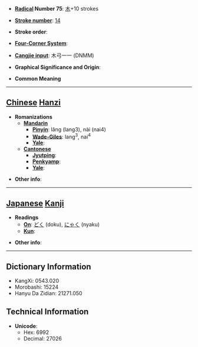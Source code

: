 * '''[[Wiktionary:Chinese radical index| Radical]] Number 75''': [[Wiktionary:Chinese radical index 木|木]]+10 strokes

* '''[[Wiktionary:Chinese total strokes index|Stroke number]]''': [[Wiktionary:Chinese total strokes index 14|14]]

* '''Stroke order''': 

* '''[[Wiktionary:Chinese four corner index|Four-Corner System]]''': 

* '''[[Wiktionary:Chinese Cangjie index|Cangjie input]]''': 木弓一一 (DNMM)

* '''Graphical Significance and Origin''': 

* '''Common Meaning'''

----

== [[Chinese]] [[Hanzi]] ==

* '''Romanizations'''
** '''[[Mandarin]]'''
*** '''[[Pinyin]]''': lǎng (lang3), nài (nai4)
*** '''[[Wade-Giles]]''': lang<sup>3</sup>, nai<sup>4</sup>
*** '''[[Yale]]''': 
** '''[[Cantonese]]'''
*** '''[[Jyutping]]''':
*** '''[[Penkyamp]]''': 
*** '''[[Yale]]''': 

* '''Other info''': 

----

== [[Japanese]] [[Kanji]] ==

* '''Readings'''
** '''[[On]]''': [[どく]] (doku), [[にゃく]] (nyaku)
** '''[[Kun]]''': 

* '''Other info''':  

----

== Dictionary Information ==

* KangXi: 0543.020
* Morobashi: 15224
* Hanyu Da Zidian: 21271.050

== Technical Information ==

* '''Unicode''':
** Hex: 6992
** Decimal: 27026